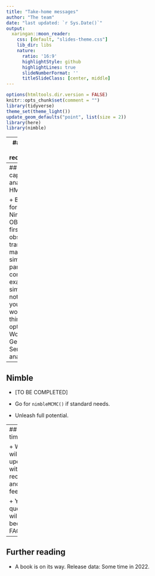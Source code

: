 ```yaml
---
title: "Take-home messages"
author: "The team"
date: "last updated: `r Sys.Date()`"
output:
  xaringan::moon_reader:
    css: [default, "slides-theme.css"]
    lib_dir: libs
    nature:
      ratio: '16:9'
      highlightStyle: github
      highlightLines: true
      slideNumberFormat: ''
      titleSlideClass: [center, middle]
---
```


```r
options(htmltools.dir.version = FALSE)
knitr::opts_chunk$set(comment = "")
library(tidyverse)
theme_set(theme_light())
update_geom_defaults("point", list(size = 2)) 
library(here)
library(nimble)
```


---
## Bag of tricks and recommendations

+ [TO BE COMPLETED BY ALL]

---
## Bayesian capture-recapture analysis with HMMs

+ Bags of tricks for HMM, and Nimble
+ Think of OBS and STATES first. And the observation and transition matrices.
+ Start simple, all parameters constant for example. 
+ Use simulations!!
+ Do not try to optimize your code. Make it work first. Then think of optimization.
+ Workflow by Gelman et al. 
+ Sensitivity analyses.

---
## Nimble

+ [TO BE COMPLETED]

+ Go for `nimbleMCMC()` if standard needs. 

+ Unleash full potential.

---
## Till next time

+ Website will be updated, with video recordings and your feedbacks.

+ Your questions will become a FAQ.

---
## Further reading

+ A book is on its way. Release data: Some time in 2022.
